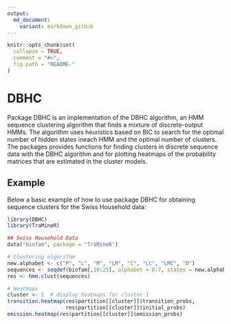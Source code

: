 ```yaml
---
output:
  md_document:
    variant: markdown_github
---
```


<!-- README.md is generated from README.Rmd. Please edit that file -->

```r
knitr::opts_chunk$set(
  collapse = TRUE,
  comment = "#>",
  fig.path = "README-"
)
```

# DBHC

Package DBHC is an implementation of the DBHC algorithm, an HMM sequence 
clustering algorithm that finds a mixture of discrete-output HMMs. The algorithm 
uses heuristics based on BIC to search for the optimal number of hidden states 
ineach HMM and the optimal number of clusters. The packages provides functions 
for finding clusters in discrete sequence data with the DBHC algorithm and for 
plotting heatmaps of the probability matrices that are estimated in the cluster 
models. 

## Example

Below a basic example of how to use package DBHC for obtaining sequence clusters
for the Swiss Household data:

```r
library(DBHC)
library(TraMineR)

## Swiss Household Data
data("biofam", package = "TraMineR")

# Clustering algorithm
new.alphabet <- c("P", "L", "M", "LM", "C", "LC", "LMC", "D")
sequences <- seqdef(biofam[,10:25], alphabet = 0:7, states = new.alphabet)
res <- hmm.clust(sequences)

# Heatmaps
cluster <- 1  # display heatmaps for cluster 1
transition.heatmap(res$partition[[cluster]]$transition_probs,
                   res$partition[[cluster]]$initial_probs)
emission.heatmap(res$partition[[cluster]]$emission_probs)
```
